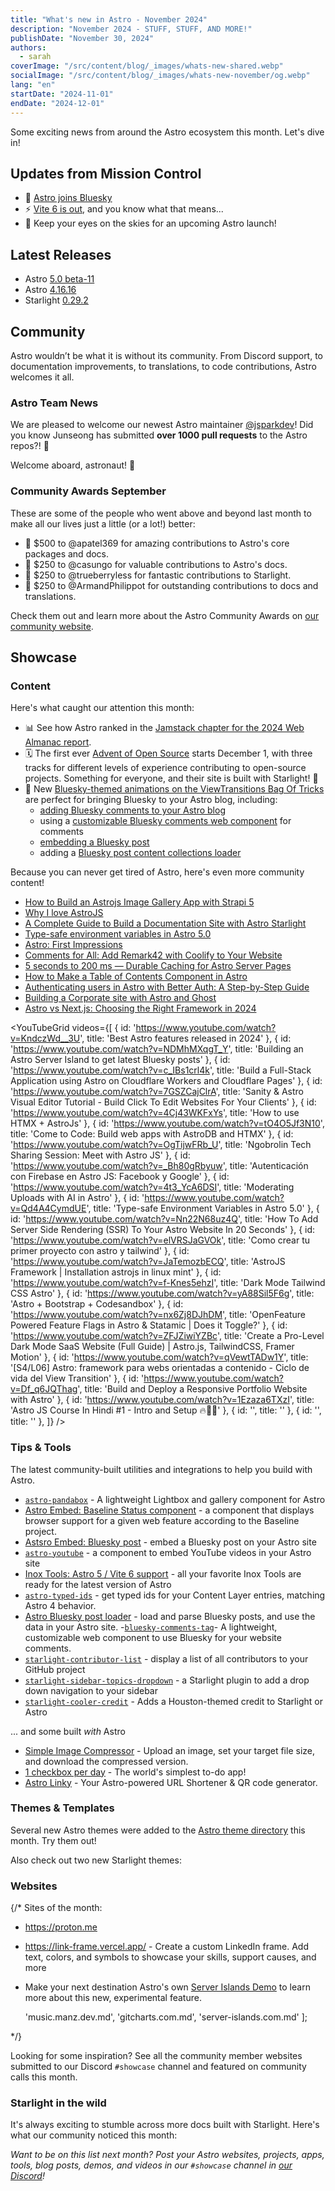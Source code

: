 ```yaml
---
title: "What's new in Astro - November 2024"
description: "November 2024 - STUFF, STUFF, AND MORE!"
publishDate: "November 30, 2024"
authors:
  - sarah
coverImage: "/src/content/blog/_images/whats-new-shared.webp"
socialImage: "/src/content/blog/_images/whats-new-november/og.webp"
lang: "en"
startDate: "2024-11-01"
endDate: "2024-12-01"
---
```


Some exciting news from around the Astro ecosystem this month. Let's dive in!

## Updates from Mission Control


- 🦋 [Astro joins Bluesky](https://bsky.app/profile/astro.build)
- ⚡ [Vite 6 is out](https://vite.dev/blog/announcing-vite6.html), and you know what that means...
- 🚀 Keep your eyes on the skies for an upcoming Astro launch!

## Latest Releases

- Astro [5.0 beta-11](https://github.com/withastro/astro/blob/refs/heads/next/packages/astro/CHANGELOG.md#500-beta11)
- Astro [4.16.16](https://github.com/withastro/astro/blob/refs/heads/main/packages/astro/CHANGELOG.md#41616)
- Starlight [0.29.2](https://github.com/withastro/starlight/blob/main/packages/starlight/CHANGELOG.md#0292)

## Community

Astro wouldn’t be what it is without its community. From Discord support, to documentation improvements, to translations, to code contributions, Astro welcomes it all.

### Astro Team News

We are pleased to welcome our newest Astro maintainer [@jsparkdev](https://astro.badg.es/contributor/jsparkdev/)! Did you know Junseong has submitted **over 1000 pull requests** to the Astro repos?! 🤯

Welcome aboard, astronaut! 🫡 

### Community Awards September

These are some of the people who went above and beyond last month to make all our lives just a little (or a lot!) better:

- 🌟 $500 to @apatel369 for amazing contributions to Astro's core packages and docs.
- 🚀 $250 to @casungo for valuable contributions to Astro's docs.
- 🎈 $250 to @trueberryless for fantastic contributions to Starlight.
- 🎊 $250 to @ArmandPhilippot for outstanding contributions to docs and translations.

Check them out and learn more about the Astro Community Awards on [our community website](https://community.astro.build).

## Showcase

### Content


Here's what caught our attention this month: 

- 📊 See how Astro ranked in the [Jamstack chapter for the 2024 Web Almanac report](https://almanac.httparchive.org/en/2024/jamstack).
- 🗓 The first ever [Advent of Open Source](https://adventofopensource.com/) starts December 1, with three tracks for different levels of experience contributing to open-source projects. Something for everyone, and their site is built with Starlight! 🌟
- 🦋 New [Bluesky-themed animations on the ViewTransitions Bag Of Tricks](https://vtbag.dev/) are perfect for bringing Bluesky to your Astro blog, including:
  - [adding Bluesky comments to your Astro blog](https://blog.jade0x.com/post/adding-bluesky-comments-to-your-astro-blog/)
  - using a [customizable Bluesky comments web component](https://github.com/ascorbic/bluesky-comments-tag) for comments
  - [embedding a Bluesky post](https://astro-embed.netlify.app/components/bluesky/)
  - adding a [Bluesky post content collections loader](https://github.com/ascorbic/astro-loaders/tree/main/packages/bluesky) 

Because you can never get tired of Astro, here's even more community content!

- [How to Build an Astrojs Image Gallery App with Strapi 5](https://strapi.io/blog/how-to-build-an-astrojs-image-gallery-app-with-strapi-5)
- [Why I love AstroJS](https://gauravsachdeva.in/article/why-i-love-astro-js/)
- [A Complete Guide to Build a Documentation Site with Astro Starlight](https://h1tags.hashnode.dev/how-to-build-documentation-site-with-astro-starlight)
- [Type-safe environment variables in Astro 5.0](https://bryanlrobinson.com/blog/type-safe-environment-variables-in-astro-5-0/)
- [Astro: First Impressions](https://isaaccorbrey.com/notes/astrojs-first-impressions)
- [Comments for All: Add Remark42 with Coolify to Your Website](https://billyle.dev/posts/comments-for-all-add-remark42-with-coolify-to-your-website)
- [5 seconds to 200 ms — Durable Caching for Astro Server Pages](https://astro.party/5-seconds-to-200-ms-durable-caching-for-astro-server-pages~o87a2)
- [How to Make a Table of Contents Component in Astro](https://cosmicthemes.com/blog/astro-table-of-contents-component/)
- [Authenticating users in Astro with Better Auth: A Step-by-Step Guide](https://www.launchfa.st/blog/astro-better-auth)
- [Building a Corporate site with Astro and Ghost](https://artabric.com/post/building-a-corporate-site-with-astro-and-ghost/)
- [Astro vs Next.js: Choosing the Right Framework in 2024](https://www.launchfa.st/blog/astro-vs-nextjs-choosing-the-right-framework-in-2024)

<YouTubeGrid
  videos={[
    { id: 'https://www.youtube.com/watch?v=KndczWd__3U', title: 'Best Astro features released in 2024' },
    { id: 'https://www.youtube.com/watch?v=NDMhMXqgT_Y', title: 'Building an Astro Server Island to get latest Bluesky posts' },
    { id: 'https://www.youtube.com/watch?v=c_IBs1crl4k', title: 'Build a Full-Stack Application using Astro on Cloudflare Workers and Cloudflare Pages' },
    { id: 'https://www.youtube.com/watch?v=7GSZCajClrA', title: 'Sanity & Astro Visual Editor Tutorial - Build Click To Edit Websites For Your Clients' },
    { id: 'https://www.youtube.com/watch?v=4Cj43WKFxYs', title: 'How to use HTMX + AstroJs' },
    { id: 'https://www.youtube.com/watch?v=tO4O5Jf3N10', title: 'Come to Code: Build web apps with AstroDB and HTMX' },
    { id: 'https://www.youtube.com/watch?v=OgTijwFRb_U', title: 'Ngobrolin Tech Sharing Session: Meet with Astro JS' },
    { id: 'https://www.youtube.com/watch?v=_Bh80gRbyuw', title: 'Autenticación con Firebase en Astro JS: Facebook y Google' },
    { id: 'https://www.youtube.com/watch?v=4t3_YcA6DSI', title: 'Moderating Uploads with AI in Astro' },
    { id: 'https://www.youtube.com/watch?v=Qd4A4CymdUE', title: 'Type-safe Environment Variables in Astro 5.0' },
    { id: 'https://www.youtube.com/watch?v=Nn22N68uz4Q', title: 'How To Add Server Side Rendering (SSR) To Your Astro Website In 20 Seconds' },
    { id: 'https://www.youtube.com/watch?v=elVRSJaGVOk', title: 'Como crear tu primer proyecto con astro y tailwind' },
    { id: 'https://www.youtube.com/watch?v=JaTemozbECQ', title: 'AstroJS Framework | Installation astrojs in linux mint' },
    { id: 'https://www.youtube.com/watch?v=f-Knes5ehzI', title: 'Dark Mode Tailwind CSS Astro' },
    { id: 'https://www.youtube.com/watch?v=yA88Sil5F6g', title: 'Astro + Bootstrap + Codesandbox' },
    { id: 'https://www.youtube.com/watch?v=nx6Zj8DJhDM', title: 'OpenFeature Powered Feature Flags in Astro & Statamic | Does it Toggle?' },
    { id: 'https://www.youtube.com/watch?v=ZFJZiwiYZBc', title: 'Create a Pro-Level Dark Mode SaaS Website (Full Guide) | Astro.js, TailwindCSS, Framer Motion' },
    { id: 'https://www.youtube.com/watch?v=qVewtTADw1Y', title: '[S4/L06] Astro: framework para webs orientadas a contenido - Ciclo de vida del View Transition' },
    { id: 'https://www.youtube.com/watch?v=Df_q6JQThag', title: 'Build and Deploy a Responsive Portfolio Website with Astro' },
    { id: 'https://www.youtube.com/watch?v=1Ezaza6TXzI', title: 'Astro JS Course In Hindi #1 - Intro and Setup 🔥🧑‍🚀' },
    { id: '', title: '' },
    { id: '', title: '' },
  ]}
/> 

### Tips & Tools

The latest community-built utilities and integrations to help you build with Astro.

- [`astro-pandabox`](https://github.com/SaintSin/astro-pandabox) - A lightweight Lightbox and gallery component for Astro
- [Astro Embed: Baseline Status component](https://astro-embed.netlify.app/components/baseline-status/) - a component that displays browser support for a given web feature according to the Baseline project.
- [Astsro Embed: Bluesky post](https://astro-embed.netlify.app/components/bluesky/) - embed a Bluesky post on your Astro site
- [`astro-youtube`](https://www.npmjs.com/package/@barcia/astro-youtube) - a component to embed YouTube videos in your Astro site
- [Inox Tools: Astro 5 / Vite 6 support](https://inox-tools-git-feat-astro-5-fryuni-pro.vercel.app/) - all your favorite Inox Tools are ready for the latest version of Astro
- [`astro-typed-ids`](https://github.com/florian-lefebvre/astro-typed-ids) - get typed ids for your Content Layer entries, matching Astro 4 behavior.
- [Astro Bluesky post loader](https://github.com/ascorbic/astro-loaders/tree/main/packages/bluesky) - load and parse Bluesky posts, and use the data in your Astro site.
-[`bluesky-comments-tag`](https://github.com/ascorbic/bluesky-comments-tag)- A lightweight, customizable web component to use Bluesky for your website comments.
- [`starlight-contributor-list`](https://github.com/trueberryless-org/starlight-contributor-list) - display a list of all contributors to your GitHub project
- [`starlight-sidebar-topics-dropdown`](https://github.com/trueberryless-org/starlight-sidebar-topics-dropdown) - a Starlight plugin to add a drop down navigation to your sidebar
- [`starlight-cooler-credit`](https://github.com/trueberryless-org/starlight-cooler-credit) - Adds a Houston-themed credit to Starlight or Astro

... and some built *with* Astro

- [Simple Image Compressor](https://simple-image-compress.vercel.app/) - Upload an image, set your target file size, and download the compressed version.
- [1 checkbox per day](https://simplest-todo.pages.dev/) - The world's simplest to-do app! 
- [Astro Linky](https://astrolinky.netlify.app/) - Your Astro-powered URL Shortener & QR code generator.

### Themes & Templates

Several new Astro themes were added to the [Astro theme directory](https://astro.build/themes/) this month. Try them out!

<ThemeGrid date={frontmatter.startDate} />

Also check out two new Starlight themes:


### Websites

{/* 
Sites of the month:

- https://proton.me
- https://link-frame.vercel.app/ - Create a custom LinkedIn frame. Add text, colors, and symbols to showcase your skills, support causes, and more
- Make your next destination Astro's own [Server Islands Demo](https://server-islands.com) to learn more about this new, experimental feature.

  'music.manz.dev.md',
  'gitcharts.com.md',
  'server-islands.com.md'
]; 

<ShowcaseGridById ids={monthlySites} /> 

<MonthlyShowcaseGrid startDate={frontmatter.startDate} endDate={frontmatter.endDate} exclude={monthlySites} /> */}

Looking for some inspiration? See all the community member websites submitted to our Discord `#showcase` channel and featured on community calls this month.

<MonthlyShowcaseGrid startDate={frontmatter.startDate} endDate={frontmatter.endDate} />

### Starlight in the wild

It's always exciting to stumble across more docs built with Starlight. Here's what our community noticed this month:

<MonthlyShowcaseGrid starlight startDate={frontmatter.startDate} endDate={frontmatter.endDate} />

*Want to be on this list next month? Post your Astro websites, projects, apps, tools, blog posts, demos, and videos in our `#showcase` channel in [our Discord](https://astro.build/chat)!*
